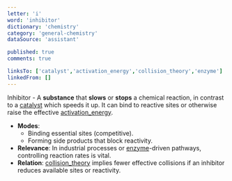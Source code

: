 ```yaml
---
letter: 'i'
word: 'inhibitor'
dictionary: 'chemistry'
category: 'general-chemistry'
dataSource: 'assistant'

published: true
comments: true

linksTo: ['catalyst','activation_energy','collision_theory','enzyme']
linkedFrom: []
---
```


<a id="inhibitor">Inhibitor</a> - A **substance** that **slows** or **stops** a chemical reaction, in contrast to a [catalyst](#catalyst) which speeds it up. It can bind to reactive sites or otherwise raise the effective [activation_energy](#activation_energy).

- **Modes**:
  - Binding essential sites (competitive).
  - Forming side products that block reactivity.
- **Relevance**: In industrial processes or [enzyme](#enzyme)-driven pathways, controlling reaction rates is vital.
- **Relation**: [collision_theory](#collision_theory) implies fewer effective collisions if an inhibitor reduces available sites or reactivity.

